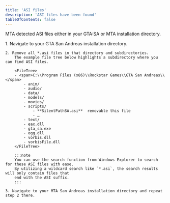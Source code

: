 ```yaml
---
title: 'ASI files'
description: 'ASI files have been found'
tableOfContents: false
---
```



MTA detected ASI files either in your GTA:SA or MTA installation directory.

<Steps>
    1. Navigate to your GTA San Andreas installation directory.

    2. Remove all *.asi files in that directory and subdirectories.  
        The example file tree below highlights a subdirectory where you can find ASI files.

        <FileTree>
        - <span>C:\\Program Files (x86)\\Rockstar Games\\GTA San Andreas\\</span>
            - anim/
            - audio/
            - data/
            - models/
            - movies/
            - scripts/
                - **SilentPathSA.asi**  removable this file
                - …
            - text/
            - eax.dll
            - gta_sa.exe
            - ogg.dll
            - vorbis.dll
            - vorbisFile.dll
        </FileTree>

        :::note
        You can use the search function from Windows Explorer to search for these ASI files with ease.
        By utilizing a wildcard search like `*.asi`, the search results will only contain files that
        end with the ASI suffix.
        :::

    3. Navigate to your MTA San Andreas installation directory and repeat step 2 there.
</Steps>
